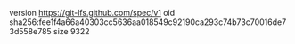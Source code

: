 version https://git-lfs.github.com/spec/v1
oid sha256:fee1f4a66a40303cc5636aa018549c92190ca293c74b73c70016de73d558e785
size 9322
